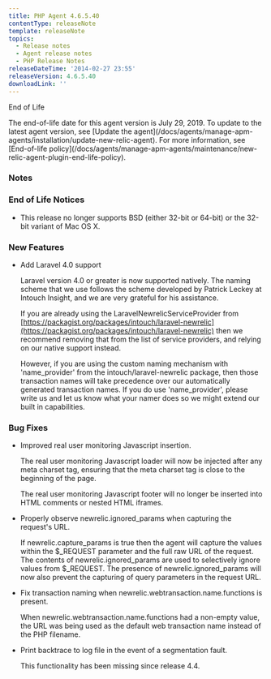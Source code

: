```yaml
---
title: PHP Agent 4.6.5.40
contentType: releaseNote
template: releaseNote
topics:
  - Release notes
  - Agent release notes
  - PHP Release Notes
releaseDateTime: '2014-02-27 23:55'
releaseVersion: 4.6.5.40
downloadLink: ''
---
```


End of Life

<Callout variant="important">
  The end-of-life date for this agent version is July 29, 2019. To update to the latest agent version, see [Update the agent](/docs/agents/manage-apm-agents/installation/update-new-relic-agent). For more information, see [End-of-life policy](/docs/agents/manage-apm-agents/maintenance/new-relic-agent-plugin-end-life-policy).
</Callout>

### Notes

### End of Life Notices

* This release no longer supports BSD (either 32-bit or 64-bit) or the 32-bit variant of Mac OS X.

### New Features

* Add Laravel 4.0 support

  Laravel version 4.0 or greater is now supported natively. The naming scheme that we use follows the scheme developed by Patrick Leckey at Intouch Insight, and we are very grateful for his assistance.

  If you are already using the LaravelNewrelicServiceProvider from [https://packagist.org/packages/intouch/laravel-newrelic](https://packagist.org/packages/intouch/laravel-newrelic) then we recommend removing that from the list of service providers, and relying on our native support instead.

  However, if you are using the custom naming mechanism with 'name_provider' from the intouch/laravel-newrelic package, then those transaction names will take precedence over our automatically generated transaction names. If you do use 'name_provider', please write us and let us know what your namer does so we might extend our built in capabilities.

### Bug Fixes

* Improved real user monitoring Javascript insertion.

  The real user monitoring Javascript loader will now be injected after any meta charset tag, ensuring that the meta charset tag is close to the beginning of the page.

  The real user monitoring Javascript footer will no longer be inserted into HTML comments or nested HTML iframes.
* Properly observe newrelic.ignored_params when capturing the request's URL.

  If newrelic.capture_params is true then the agent will capture the values within the $\_REQUEST parameter and the full raw URL of the request. The contents of newrelic.ignored_params are used to selectively ignore values from $\_REQUEST. The presence of newrelic.ignored_params will now also prevent the capturing of query parameters in the request URL.
* Fix transaction naming when newrelic.webtransaction.name.functions is present.

  When newrelic.webtransaction.name.functions had a non-empty value, the URL was being used as the default web transaction name instead of the PHP filename.
* Print backtrace to log file in the event of a segmentation fault.

  This functionality has been missing since release 4.4.
